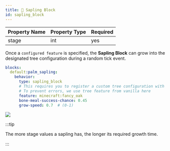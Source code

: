 ```yaml
---
title: 🌴 Sapling Block
id: sapling_block
---
```


| Property Name | Property Type | Required |
|---------|---------|---------|
| stage    | int   | yes   |

Once a `configured feature` is specified, the **Sapling Block** can grow into the designated tree configuration during a random tick event.

```yaml
blocks:
  default:palm_sapling:
    behavior:
      type: sapling_block
      # This requires you to register a custom tree configuration with data pack
      # To prevent errors, we use tree feature from vanilla here
      feature: minecraft:fancy_oak
      bone-meal-success-chance: 0.45
      grow-speed: 0.7  # (0-1)
```

![](/img/sapling_block.png)

:::tip

The more stage values a sapling has, the longer its required growth time.

:::